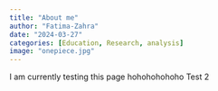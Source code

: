 ```yaml
---
title: "About me"
author: "Fatima-Zahra"
date: "2024-03-27"
categories: [Education, Research, analysis]
image: "onepiece.jpg"
---
```


I am currently testing this page hohohohohoho
Test 2

